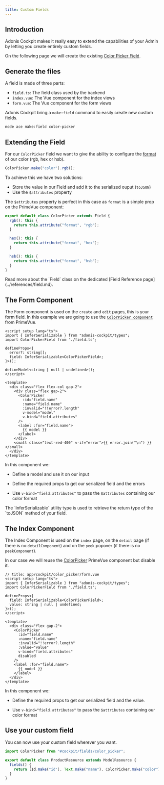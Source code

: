 ```yaml
---
title: Custom Fields
---
```


## Introduction

Adonis Cockpit makes it really easy to extend the capabilities of your Admin by letting you create entirely custom fields.

On the following page we will create the existing [Color Picker Field](../basics/fields.md#color-picker).

## Generate the files

A field is made of three parts:

- `field.ts`: The field class used by the backend
- `index.vue`: The Vue component for the index views
- `form.vue`: The Vue component for the form views

Adonis Cockpit bring a `make:field` command to easily create new custom fields.

```sh
node ace make:field color-picker
```

## Extending the Field

For our `ColorPicker` field we want to give the ability to configure the [format](https://primevue.org/colorpicker/#format) of our color (rgb, hex or hsb).

```ts
ColorPicker.make("color").rgb();
```

To achieve this we have two solutions:

- Store the value in our Field and add it to the serialized ouput (`toJSON`)
- Use the `$attributes` property

The `$attributes` property is perfect in this case as `format` is a simple prop on the PrimeVue component:

```ts title="app/cockpit/fields/index.ts"
export default class ColorPicker extends Field {
  rgb(): this {
    return this.attribute("format", "rgb");
  }

  hex(): this {
    return this.attribute("format", "hex");
  }

  hsb(): this {
    return this.attribute("format", "hsb");
  }
}
```

<Callout>
  Read more about the `Field` class on the dedicated [Field Reference
  page](../references/field.md).
</Callout>

## The Form Component

The Form component is used on the `create` and `edit` pages, this is your form field.
In this example we are going to use the [`ColorPicker component`](https://primevue.org/colorpicker/) from PrimeVue.

```vue title="app/cockpit/color_picker/form.vue"
<script setup lang="ts">
import { InferSerializable } from "adonis-cockpit/types";
import ColorPickerField from "./field.ts";

defineProps<{
  error?: string[];
  field: InferSerializable<ColorPickerField>;
}>();

defineModel<string | null | undefined>();
</script>

<template>
  <div class="flex flex-col gap-2">
    <div class="flex gap-2">
      <ColorPicker
        :id="field.name"
        :name="field.name"
        :invalid="!!error?.length"
        v-model="model"
        v-bind="field.attributes"
      />
      <label :for="field.name">
        {{ model }}
      </label>
    </div>
    <small class="text-red-400" v-if="error">{{ error.join("\n") }}</small>
  </div>
</template>
```

In this component we:

- Define a model and use it on our input

- Define the required props to get our serialized field and the errors

- Use `v-bind="field.attributes"` to pass the `$attributes` containing our color format

<Callout>
  The `InferSerializable` utility type is used to retrieve the return type of
  the `toJSON` method of your field.
</Callout>

## The Index Component

The Index Component is used on the `index` page, on the `detail` page (if there is no `detailComponent`) and on the `peek` popover (if there is no `peekComponent`).

In our case we will reuse the [ColorPicker](https://primevue.org/colorpicker/#disabled) PrimeVue component but disable it.

```vue
// title: app/cockpit/color_picker/form.vue
<script setup lang="ts">
import { InferSerializable } from "adonis-cockpit/types";
import ColorPickerField from "./field.ts";

defineProps<{
  field: InferSerializable<ColorPickerField>;
  value: string | null | undefined;
}>();
</script>

<template>
  <div class="flex gap-2">
    <ColorPicker
      :id="field.name"
      :name="field.name"
      :invalid="!!error?.length"
      :value="value"
      v-bind="field.attributes"
      disabled
    />
    <label :for="field.name">
      {{ model }}
    </label>
  </div>
</template>
```

In this component we:

- Define the required props to get our serialized field and the value.

- Use `v-bind="field.attributes"` to pass the `$attributes` containing our color format

## Use your custom field

You can now use your custom field wherever you want.

```ts
import ColorPicker from "#cockpit/fields/color_picker";

export default class ProductResource extends ModelResource {
  fields() {
    return [Id.make("id"), Text.make("name"), ColorPicker.make("color").rgb()];
  }
}
```
